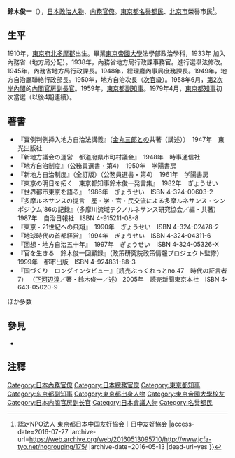 {{Infobox Officeholder
| name  =鈴木俊一
| original_name = 
| native_name_lang = 
| image = 
| imagesize = 
| country = {{JPN}}
| office = {{flagicon|Tokyo}} 第9-12任民選[[東京都知事|東京都知事]]
| term_start =1979年4月22日
 | term_end = 1995年4月22日
| predecessor = [[美濃部亮吉|美濃部亮吉]]
| successor = [[青島幸男|青島幸男]]
| office2 = 
| term_start2 = 
| term_end2 = 
| primeminister2 = 
| predecessor2 = 
| successor2 = 
| office3 = 
| term_start3 = 
| term_end3 =  
| birth_date = {{birth date|1910|11|6}}
| birth_place = {{EOJ}}[[東京府|東京府]][[北多摩郡|北多摩郡]][[中神村|中神村]]<br>（現[[昭島市|昭島市]]）
| death_date = {{death date and age|2010|5|14|1910|11|6}}
| death_place = {{JPN}}[[東京都|東京都]][[杉並区|杉並区]][[永福_(東京都)|永福]]
| native_place = 
| parents = 鈴木俊雄（父）
| relatives = 中溝昌弘（外曾祖父）<br>中溝五郎（外祖父）<br>{{link-ja|青木昌吉|青木昌吉}}（外伯祖父）<br>{{link-ja|石田馨|石田馨}}（岳父）
| spouse = 鈴木敦
| children = 鈴木紘一（長子）<br>鈴木悠二（次子）
| party = [[無黨籍|無黨籍]]
| alma_mater   = [[东京大学|東京帝國大學]]法學部政治學科
| occupation = [[内務省|内務省]]、[[地方自治廳|地方自治廳]][[公務員|公務員]]
| website      = 
}}

'''鈴木俊一'''（{{bd|1910年|11月6日|2010年|5月14日|Suzuki Shun'ichi}}），[[日本|日本]][[政治人物|政治人物]]、[[内務省_(日本)|内務]][[官僚|官僚]]。[[東京都|東京都]][[名譽都民|名譽都民]]、[[北京市|北京市]]榮譽市民<ref>{{Cite web |url=http://www.jcfa-tyo.net/nogrouping/175/ |title=鈴木俊一名誉顧問（元都知事）が死去 {{!}} 認定NPO法人 東京都日本中国友好協会｜日中友好協会 |access-date=2016-07-27 |archive-url=https://web.archive.org/web/20160513095710/http://www.jcfa-tyo.net/nogrouping/175/ |archive-date=2016-05-13 |dead-url=yes }}</ref>。

==生平==
1910年，[[東京府|東京府]][[北多摩郡|北多摩郡]]出生。畢業[[东京大学|東京帝國大學]]法學部政治學科，1933年 加入內務省（地方局分配）。1938年，內務省地方局行政課事務官。進行選舉法修改。1945年，內務省地方局行政課長。1948年，總理廳內事局庶務課長。1949年，地方自治廳聯絡行政部長。1950年，地方自治次長（[[事務次官|次官]]級）。1958年6月，[[第2次岸內閣|第2次岸內閣]]的[[内阁官房副长官|內閣官房副長官]]。1959年，[[東京都副知事|東京都副知事]]。1979年4月，[[東京都知事|東京都知事]]初次當選（以後4期連續）。

== 著書 ==
* 『實例判例挿入地方自治法講義』（[[金丸三郎|金丸三郎]]との共著（講述））　1947年　東光出版社  
* 『新地方議会の運営　都道府県市町村議会』　1948年　時事通信社
* 『地方自治制度』（公務員選書・第4）　1950年　学陽書房
* 『新地方自治制度』（全訂版）（公務員選書・第4）　1961年　学陽書房
* 『東京の明日を拓く　東京都知事鈴木俊一発言集』　1982年　ぎょうせい  
* 『世界都市東京を語る』　1986年　ぎょうせい　ISBN 4-324-00603-2 
* 『多摩ルネサンスの提言　産・学・官・民交流による多摩ルネサンス・シンポジウム'86の記録』（多摩川流域テクノルネサンス研究協会／編・共著）  1987年　自治日報社　ISBN 4-915211-08-8  
* 『東京・21世紀への飛翔』　1990年　ぎょうせい　ISBN 4-324-02478-2  
* 『地球時代の首都経営』　1994年　ぎょうせい　ISBN 4-324-04311-6  
* 『回想・地方自治五十年』　1997年　ぎょうせい　ISBN 4-324-05326-X 
* 『官を生きる　鈴木俊一回顧録』（政策研究院政策情報プロジェクト監修） 1999年　都市出版　ISBN 4-924831-88-3  
* 『国づくり　ロングインタビュー』〔読売ぶっくれっとno.47　時代の証言者7） （[[下河辺淳|下河辺淳]]／著・鈴木俊一／述）  2005年　読売新聞東京本社　ISBN 4-643-05020-9  
ほか多数

== 參見 ==
* {{link-ja|世界都市博覽會|世界都市博覧会}}

== 注釋 ==
{{Reflist}}

{{start box}}
{{s-off}}
{{Succession box
| title  = {{Flagicon|東京都}} [[東京都知事|東京都知事]]
| years  = 公選第9 - 12代：1979年 - 1995年
| before = [[美濃部亮吉|美濃部亮吉]]
| after  = [[青島幸男|青島幸男]]
}}
{{s-other}}
{{Succession box
| title  = [[日本善行会|日本善行会会長]]
| years  = 第7代：1990年 - 2004年
| before = [[林敬三_(日本陸上自衛隊將領)|林敬三]]
| after  = [[川村皓章|川村皓章]]
}}
{{Succession box
| title  = [[全国知事会|全国知事会会長]]
| years  = 第6代：1980年 - 1995年
| before = [[奥田良三_(政治家)|奥田良三]]
| beforenote = 奈良県知事
| after  = [[長野士郎|長野士郎]]
| afternote  = 岡山県知事
}}
{{end box}}
{{東京都知事|1979年 - 1995年}}

{{DEFAULTSORT:Suzuki Shun'ichi}}
[[Category:日本內務官僚|Category:日本內務官僚]]
[[Category:日本總務官僚|Category:日本總務官僚]]
[[Category:東京都知事|Category:東京都知事]]
[[Category:东京都副知事|Category:东京都副知事]]
[[Category:東京都出身人物|Category:東京都出身人物]]
[[Category:東京帝國大學校友|Category:東京帝國大學校友]]
[[Category:日本内阁官房副长官|Category:日本内阁官房副长官]]
[[Category:日本會議人物|Category:日本會議人物]]
[[Category:名譽都民|Category:名譽都民]]
